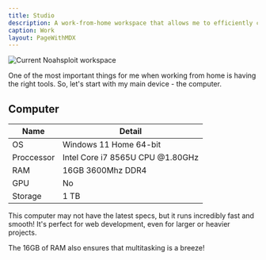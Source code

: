 ```yaml
---
title: Studio
description: A work-from-home workspace that allows me to efficiently complete most tasks.
caption: Work
layout: PageWithMDX
---
```



<Image
  src="/assets/images/current-workspace.jpg"
  alt="Current Noahsploit workspace"
  width={2048}
  height={846}
/>

One of the most important things for me when working from home is having the right tools. So, let's start with my main device - the computer.

## Computer

| Name       | Detail                           |
| ---------- | -------------------------------- |
| OS         | Windows 11 Home 64-bit           |
| Proccessor | Intel Core i7 8565U CPU @1.80GHz |
| RAM        | 16GB 3600Mhz DDR4                |
| GPU        | No                               |
| Storage    | 1 TB                             |

This computer may not have the latest specs, but it runs incredibly fast and smooth! It's perfect for web development, even for larger or heavier projects.

The 16GB of RAM also ensures that multitasking is a breeze!
